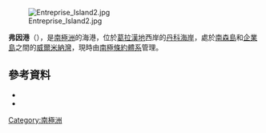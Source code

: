 [[Image:Entreprise_Island2.jpg|thumb]]

{{coord|64|33|S|62|1|W|source:GNIS|display=title}}

'''弗因港'''（{{lang-en|Foyn Harbor}}），是[[南極洲|南極洲]]的海港，位於[[葛拉漢地|葛拉漢地]]西岸的[[丹科海岸|丹科海岸]]，處於[[南森島_(南極洲)|南森島]]和[[企業島|企業島]]之間的[[威爾米納灣|威爾米納灣]]，現時由[[南極條約體系|南極條約體系]]管理。

==參考資料==
*{{cite gnis | type = antarid | id = 5211| name = Foyn Harbor | accessdate = 2012-04-05}}
*{{usgs-gazetteer|id=5211}}

{{DEFAULTSORT:Foyn Harbor}}
[[Category:南極洲|Category:南極洲]]


{{DancoCoast-geo-stub}}